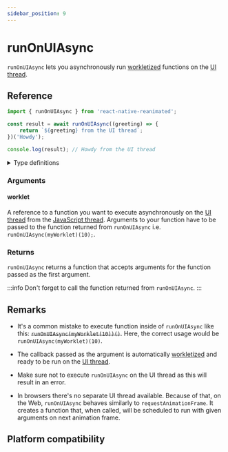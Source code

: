 ```yaml
---
sidebar_position: 9
---
```


# runOnUIAsync

`runOnUIAsync` lets you asynchronously run [workletized](/docs/fundamentals/glossary#to-workletize) functions on the [UI thread](/docs/fundamentals/glossary#ui-thread).

## Reference

```javascript
import { runOnUIAsync } from 'react-native-reanimated';

const result = await runOnUIAsync((greeting) => {
    return `${greeting} from the UI thread`;
})('Howdy');

console.log(result); // Howdy from the UI thread
```

<details>
<summary>Type definitions</summary>

```typescript
function runOnUIAsync<Args extends unknown[], ReturnValue>(
  worklet: (...args: Args) => ReturnValue
): (...args: Args) => Promise<ReturnValue>
```

</details>

### Arguments

#### worklet

A reference to a function you want to execute asynchronously on the [UI thread](/docs/fundamentals/glossary#ui-thread) from the [JavaScript thread](/docs/fundamentals/glossary#javascript-thread). Arguments to your function have to be passed to the function returned from `runOnUIAsync` i.e. `runOnUIAsync(myWorklet)(10);`.

### Returns

`runOnUIAsync` returns a function that accepts arguments for the function passed as the first argument.

:::info
Don't forget to call the function returned from `runOnUIAsync`.
:::

## Remarks

- It's a common mistake to execute function inside of `runOnUIAsync` like this: ~~`runOnUIAsync(myWorklet(10))()`~~. Here, the correct usage would be `runOnUIAsync(myWorklet)(10)`.

- The callback passed as the argument is automatically [workletized](/docs/fundamentals/glossary#to-workletize) and ready to be run on the [UI thread](/docs/fundamentals/glossary#ui-thread).

- Make sure not to execute `runOnUIAsync` on the UI thread as this will result in an error.

- In browsers there's no separate UI thread available. Because of that, on the Web, `runOnUIAsync` behaves similarly to `requestAnimationFrame`. It creates a function that, when called, will be scheduled to run with given arguments on next animation frame.

## Platform compatibility

<PlatformCompatibility android ios web />